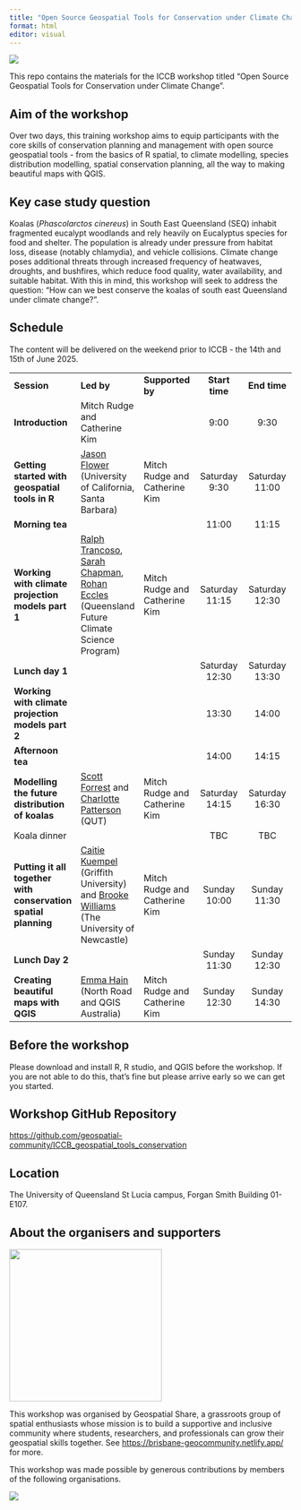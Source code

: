 ```yaml
---
title: "Open Source Geospatial Tools for Conservation under Climate Change"
format: html
editor: visual
---
```


![](iccb_banner.png)

This repo contains the materials for the ICCB workshop titled "Open Source Geospatial Tools for Conservation under Climate Change".

## Aim of the workshop

Over two days, this training workshop aims to equip participants with the core skills of conservation planning and management with open source geospatial tools - from the basics of R spatial, to climate modelling, species distribution modelling, spatial conservation planning, all the way to making beautiful maps with QGIS.

## Key case study question

Koalas (*Phascolarctos cinereus*) in South East Queensland (SEQ) inhabit fragmented eucalypt woodlands and rely heavily on Eucalyptus species for food and shelter. The population is already under pressure from habitat loss, disease (notably chlamydia), and vehicle collisions. Climate change poses additional threats through increased frequency of heatwaves, droughts, and bushfires, which reduce food quality, water availability, and suitable habitat. With this in mind, this workshop will seek to address the question: "How can we best conserve the koalas of south east Queensland under climate change?".

## Schedule

The content will be delivered on the weekend prior to ICCB - the 14th and 15th of June 2025.

|  |  |  |  |  |
|----|----|----|:--:|:--:|
| **Session** | **Led by** | **Supported by** | **Start time** | **End time** |
| **Introduction** | Mitch Rudge and Catherine Kim |  | 9:00 | 9:30 |
| **Getting started with geospatial tools in R** | [Jason Flower](https://aus01.safelinks.protection.outlook.com/?url=https%3A%2F%2Femlab.ucsb.edu%2Fabout%2Four-team%2Fjason-flower&data=05%7C02%7Cmitch.rudge%40bushheritage.org.au%7Ceee1dc0ba7b34cf7325508dda4a3c6b1%7Cff65b7df6527409da945661d0fadea3c%7C0%7C0%7C638847745531129053%7CUnknown%7CTWFpbGZsb3d8eyJFbXB0eU1hcGkiOnRydWUsIlYiOiIwLjAuMDAwMCIsIlAiOiJXaW4zMiIsIkFOIjoiTWFpbCIsIldUIjoyfQ%3D%3D%7C0%7C%7C%7C&sdata=zvCl0hu4CyDlyA%2Bqw9xcGVWLueRgAzvXRx06CZYIyIs%3D&reserved=0) (University of California, Santa Barbara) | Mitch Rudge and Catherine Kim | Saturday 9:30 | Saturday 11:00 |
| **Morning tea** |  |  | 11:00 | 11:15 |
| **Working with climate projection models part 1** | [Ralph Trancoso](https://aus01.safelinks.protection.outlook.com/?url=https%3A%2F%2Fwww.linkedin.com%2Fin%2Fralph-trancoso-21546929%2F&data=05%7C02%7Cmitch.rudge%40bushheritage.org.au%7Ceee1dc0ba7b34cf7325508dda4a3c6b1%7Cff65b7df6527409da945661d0fadea3c%7C0%7C0%7C638847745531156309%7CUnknown%7CTWFpbGZsb3d8eyJFbXB0eU1hcGkiOnRydWUsIlYiOiIwLjAuMDAwMCIsIlAiOiJXaW4zMiIsIkFOIjoiTWFpbCIsIldUIjoyfQ%3D%3D%7C0%7C%7C%7C&sdata=otU87UMW%2BoDk8bL1sLMTghJMbUR7gGFYAkTRVUJ8WzI%3D&reserved=0), [Sarah Chapman](https://aus01.safelinks.protection.outlook.com/?url=https%3A%2F%2Fwww.linkedin.com%2Fin%2Fsarah-chapman-78338a6b%2F&data=05%7C02%7Cmitch.rudge%40bushheritage.org.au%7Ceee1dc0ba7b34cf7325508dda4a3c6b1%7Cff65b7df6527409da945661d0fadea3c%7C0%7C0%7C638847745531164925%7CUnknown%7CTWFpbGZsb3d8eyJFbXB0eU1hcGkiOnRydWUsIlYiOiIwLjAuMDAwMCIsIlAiOiJXaW4zMiIsIkFOIjoiTWFpbCIsIldUIjoyfQ%3D%3D%7C0%7C%7C%7C&sdata=0TvIu6zEnWZHmNd4dFem3uJpm7nhofZRHi8U6zWyPNQ%3D&reserved=0), [Rohan Eccles](https://aus01.safelinks.protection.outlook.com/?url=https%3A%2F%2Fwww.linkedin.com%2Fin%2Frohan-eccles-410737135%2F&data=05%7C02%7Cmitch.rudge%40bushheritage.org.au%7Ceee1dc0ba7b34cf7325508dda4a3c6b1%7Cff65b7df6527409da945661d0fadea3c%7C0%7C0%7C638847745531173718%7CUnknown%7CTWFpbGZsb3d8eyJFbXB0eU1hcGkiOnRydWUsIlYiOiIwLjAuMDAwMCIsIlAiOiJXaW4zMiIsIkFOIjoiTWFpbCIsIldUIjoyfQ%3D%3D%7C0%7C%7C%7C&sdata=5w%2FTVDYwn6BbKKxSopNNxolikqfPiTP03gXDTYDI3tI%3D&reserved=0) (Queensland Future Climate Science Program) | Mitch Rudge and Catherine Kim | Saturday 11:15 | Saturday 12:30 |
| **Lunch day 1** |  |  | Saturday 12:30 | Saturday 13:30 |
| **Working with climate projection models part 2** |  |  | 13:30 | 14:00 |
| **Afternoon tea** |  |  | 14:00 | 14:15 |
| **Modelling the future distribution of koalas** | [Scott Forrest](https://aus01.safelinks.protection.outlook.com/?url=https%3A%2F%2Fwww.linkedin.com%2Fin%2Fswforrest%2F&data=05%7C02%7Cmitch.rudge%40bushheritage.org.au%7Ceee1dc0ba7b34cf7325508dda4a3c6b1%7Cff65b7df6527409da945661d0fadea3c%7C0%7C0%7C638847745531182802%7CUnknown%7CTWFpbGZsb3d8eyJFbXB0eU1hcGkiOnRydWUsIlYiOiIwLjAuMDAwMCIsIlAiOiJXaW4zMiIsIkFOIjoiTWFpbCIsIldUIjoyfQ%3D%3D%7C0%7C%7C%7C&sdata=y0zzk6OlNimRH3I%2FyMFqID%2Fozq29QAvKYh7c8JCMeAU%3D&reserved=0) and [Charlotte Patterson](https://aus01.safelinks.protection.outlook.com/?url=https%3A%2F%2Fwww.linkedin.com%2Fin%2Fcharlotterubyp%2F&data=05%7C02%7Cmitch.rudge%40bushheritage.org.au%7Ceee1dc0ba7b34cf7325508dda4a3c6b1%7Cff65b7df6527409da945661d0fadea3c%7C0%7C0%7C638847745531191663%7CUnknown%7CTWFpbGZsb3d8eyJFbXB0eU1hcGkiOnRydWUsIlYiOiIwLjAuMDAwMCIsIlAiOiJXaW4zMiIsIkFOIjoiTWFpbCIsIldUIjoyfQ%3D%3D%7C0%7C%7C%7C&sdata=gD5ZGVZnnBVsB7qiUByu%2FckHtUdnTNQ6oFhTrTgfH1o%3D&reserved=0) (QUT) | Mitch Rudge and Catherine Kim | Saturday 14:15 | Saturday 16:30 |
| Koala dinner |  |  | TBC | TBC |
| **Putting it all together with conservation spatial planning** | [Caitie Kuempel](https://aus01.safelinks.protection.outlook.com/?url=https%3A%2F%2Fwww.linkedin.com%2Fin%2Fcaitie-kuempel-b86905110%2F&data=05%7C02%7Cmitch.rudge%40bushheritage.org.au%7Ceee1dc0ba7b34cf7325508dda4a3c6b1%7Cff65b7df6527409da945661d0fadea3c%7C0%7C0%7C638847745531200235%7CUnknown%7CTWFpbGZsb3d8eyJFbXB0eU1hcGkiOnRydWUsIlYiOiIwLjAuMDAwMCIsIlAiOiJXaW4zMiIsIkFOIjoiTWFpbCIsIldUIjoyfQ%3D%3D%7C0%7C%7C%7C&sdata=KEKg79f8f%2FydiYqaChnj1rpREFPx7V0G1PYMWK3UaBs%3D&reserved=0) (Griffith University) and [Brooke Williams](https://aus01.safelinks.protection.outlook.com/?url=https%3A%2F%2Fwww.linkedin.com%2Fin%2Fbrooke-williams-141772114%2F&data=05%7C02%7Cmitch.rudge%40bushheritage.org.au%7Ceee1dc0ba7b34cf7325508dda4a3c6b1%7Cff65b7df6527409da945661d0fadea3c%7C0%7C0%7C638847745531208694%7CUnknown%7CTWFpbGZsb3d8eyJFbXB0eU1hcGkiOnRydWUsIlYiOiIwLjAuMDAwMCIsIlAiOiJXaW4zMiIsIkFOIjoiTWFpbCIsIldUIjoyfQ%3D%3D%7C0%7C%7C%7C&sdata=iB0wyPN8mp9YDGFF3d9ao7zTR0vL6gA9ajY5FkhxvdI%3D&reserved=0) (The University of Newcastle) | Mitch Rudge and Catherine Kim | Sunday 10:00 | Sunday 11:30 |
| **Lunch Day 2** |  |  | Sunday 11:30 | Sunday 12:30 |
| **Creating beautiful maps with QGIS** | [Emma Hain](https://aus01.safelinks.protection.outlook.com/?url=https%3A%2F%2Fwww.linkedin.com%2Fin%2Femma-hain-9a47b12a%2F&data=05%7C02%7Cmitch.rudge%40bushheritage.org.au%7Ceee1dc0ba7b34cf7325508dda4a3c6b1%7Cff65b7df6527409da945661d0fadea3c%7C0%7C0%7C638847745531216889%7CUnknown%7CTWFpbGZsb3d8eyJFbXB0eU1hcGkiOnRydWUsIlYiOiIwLjAuMDAwMCIsIlAiOiJXaW4zMiIsIkFOIjoiTWFpbCIsIldUIjoyfQ%3D%3D%7C0%7C%7C%7C&sdata=JGo%2FKtjmXJT85V%2Fyr9Bpcka8QQ5AtxgsGseaJlBOU7Y%3D&reserved=0) (North Road and QGIS Australia) | Mitch Rudge and Catherine Kim | Sunday 12:30 | Sunday 14:30 |

## Before the workshop

Please download and install R, R studio, and QGIS before the workshop. If you are not able to do this, that's fine but please arrive early so we can get you started.

## **Workshop GitHub Repository**

<https://github.com/geospatial-community/ICCB_geospatial_tools_conservation>

## Location

The University of Queensland St Lucia campus, Forgan Smith Building 01-E107.

## About the organisers and supporters

![](geospatial_share_logo.png){fig-align="center" width="272"}

This workshop was organised by Geospatial Share, a grassroots group of spatial enthusiasts whose mission is to build a supportive and inclusive community where students, researchers, and professionals can grow their geospatial skills together. See <https://brisbane-geocommunity.netlify.app/> for more.

This workshop was made possible by generous contributions by members of the following organisations.

![](banner.png){fig-align="center"}
